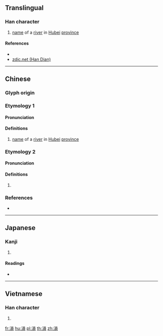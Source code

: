 {{character info/new}}
{{also|涢}}
==Translingual==

===Han character===
{{Han char|rn=85|rad=水|as=10|sn=13|four=36186|canj=ERBC|ids=⿰氵員}}

# [[name]] of a [[river]] in [[Hubei]] [[province]]

====References====
* {{Han ref|kx=0641.010|dkj=17980|dj=1048.090|hdz=31698.130|uh=6EB3|ud=28339|bh=DE65|bd=56933}}
* [http://www.zdic.net/z/1d/js/6DA2.htm zdic.net (Han Dian)]

----

==Chinese==
{{zh-forms|s=涢}}

===Glyph origin===
{{Han etym}}

===Etymology 1===

====Pronunciation====
{{zh-pron
|m=yún
|c=wan4
|mc=1
|oc=2
|cat=pn
}}
{{attn|ltc}}{{attn|och|Middle+Old Chinese needs to be distributed}}

====Definitions====
{{zh-hanzi}}

# [[name]] of a [[river]] in [[Hubei]] [[province]]

===Etymology 2===

====Pronunciation====
{{zh-pron
|m=yǔn
|c=
|mc=2
|oc=1
|cat=
}}

====Definitions====
{{zh-hanzi}}

# {{rfdef|zh}}

===References===
* {{R:twedu|C06333}}

----

==Japanese==

===Kanji===
{{ja-kanji|grade=|rs=水10}}

# {{defn|lang=ja|sort=水10}}

====Readings====
* {{ja-readings|on=[[うん]] (un), [[いん]] (in)|kun=}}

----

==Vietnamese==

===Han character===
{{vi-readings|rs=水10| hanviet = vờn}}

# {{defn|lang=vi|sort=水10}}

[[fr:溳]]
[[hu:溳]]
[[pl:溳]]
[[th:溳]]
[[zh:溳]]